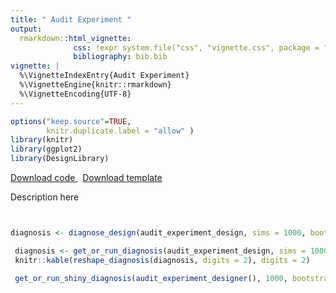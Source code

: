 ```yaml
---
title: " Audit Experiment " 
output:
  rmarkdown::html_vignette:
              css: !expr system.file("css", "vignette.css", package = "DesignLibrary")
              bibliography: bib.bib
vignette: |
  %\VignetteIndexEntry{Audit Experiment}
  %\VignetteEngine{knitr::rmarkdown} 
  %\VignetteEncoding{UTF-8}
---
```

              
```r
options("keep.source"=TRUE,
        knitr.duplicate.label = "allow" )
library(knitr)
library(ggplot2)
library(DesignLibrary)
```
              
<div class="btn-group">
  <a class="btn btn-primary" href="http://declaredesign.org/articles/audit_experiment.R">
     <i class="fa fa-code" title = "Download code for design" fa-2x></i> Download code
  </a>
  &nbsp;
  <a class="btn btn-primary" href="http://declaredesign.org/articles/audit_experiment_designer.RDS">
     <i class="fa fa-clipboard" title = "Download template for design" fa-2x></i> Download template
  </a> 
<!--
   <a class="btn btn-primary" href="http://shiny.declaredesign.org/inspector/?topic=audit_experiment">
    <i class="fa fa-area-chart" title = "Go to the design inspector" fa-2x></i> Inspect design
  </a>
--> 
</div>
            
  

 Description here

```r
```

  
```r
```
```r
diagnosis <- diagnose_design(audit_experiment_design, sims = 1000, bootstrap = FALSE)
```

```r
 diagnosis <- get_or_run_diagnosis(audit_experiment_design, sims = 1000, bootstrap = FALSE)
 knitr::kable(reshape_diagnosis(diagnosis, digits = 2), digits = 2)
```

```r
 get_or_run_shiny_diagnosis(audit_experiment_designer(), 1000, bootstrap = FALSE)
```
                     



